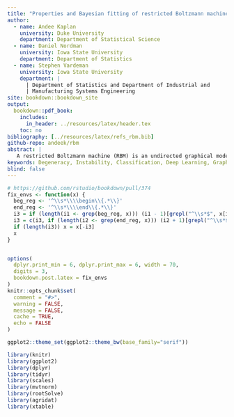 ```yaml
---
title: "Properties and Bayesian fitting of restricted Boltzmann machines"
author: 
  - name: Andee Kaplan
    university: Duke University
    department: Department of Statistical Science
  - name: Daniel Nordman
    university: Iowa State University
    department: Department of Statistics
  - name: Stephen Vardeman
    university: Iowa State University
    department: |
      | Department of Statistics and Department of Industrial and
      | Manufacturing Systems Engineering
site: bookdown::bookdown_site
output: 
  bookdown::pdf_book:
    includes:
      in_header: ../resources/latex/header.tex
    toc: no
bibliography: [../resources/latex/refs_rbm.bib]
github-repo: andeek/rbm
abstract: |
   A restricted Boltzmann machine (RBM) is an undirected graphical model constructed for discrete or continuous random variables, with two layers, one hidden and one visible, and no conditional dependency within a layer. In recent years, RBMs have risen to prominence due to their connection to deep learning. By treating a hidden layer of one RBM as the visible layer in a second RBM, a deep architecture can be created. RBMs are thought to thereby have the ability to encode very complex and rich structures in data, making them attractive for supervised learning. However, the generative behavior of RBMs is largely unexplored. In this paper, we discuss the relationship between RBM parameter specification in the binary case and model properties such as degeneracy, instability and uninterpretability. We also describe the difficulties that arise in likelihood-based and Bayes fitting of such (highly flexible) models, especially as Gibbs sampling (quasi-Bayes) methods are often advocated for the RBM model structure.
keywords: Degeneracy, Instability, Classification, Deep Learning, Graphical Models
blind: false
---
```


```r
# https://github.com/rstudio/bookdown/pull/374
fix_envs <- function(x) {
  beg_reg <- '^\\s*\\\\begin\\{.*\\}'
  end_reg <- '^\\s*\\\\end\\{.*\\}'
  i3 = if (length(i1 <- grep(beg_reg, x))) (i1 - 1)[grepl("^\\s*$", x[i1 - 1])]
  i3 = c(i3, if (length(i2 <- grep(end_reg, x))) (i2 + 1)[grepl("^\\s*$", x[i2 + 1])])
  if (length(i3)) x = x[-i3]
  x
}


options(
  dplyr.print_min = 6, dplyr.print_max = 6, width = 70,
  digits = 3,
  bookdown.post.latex = fix_envs
)
knitr::opts_chunk$set(
  comment = "#>",
  warning = FALSE,
  message = FALSE,
  cache = TRUE,
  echo = FALSE
)

ggplot2::theme_set(ggplot2::theme_bw(base_family="serif"))

library(knitr)
library(ggplot2)
library(dplyr)
library(tidyr)
library(scales)
library(mvtnorm)
library(rootSolve)
library(agridat)
library(xtable)
```
